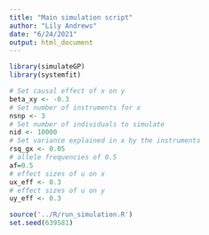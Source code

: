 ```yaml
---
title: "Main simulation script"
author: "Lily Andrews"
date: "6/24/2021"
output: html_document
---
```


```r
library(simulateGP)
library(systemfit)
```

```r
# Set causal effect of x on y
beta_xy <- -0.3
# Set number of instruments for x
nsnp <- 3
# Set number of individuals to simulate
nid <- 10000
# Set variance explained in x by the instruments
rsq_gx <- 0.05
# allele frequencies of 0.5
af=0.5
# effect sizes of u on x
ux_eff <- 0.3
# effect sizes of u on y
uy_eff <- 0.3

```

```r
source('../R/run_simulation.R')
set.seed(639581)

```

